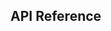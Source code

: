 
<Meta title="Experiences / ConditionReporter" />

<Preview>
  <Story name="ConditionReporter">
    <View style={{ width: "50rem" }}>
      <Formik
        initialValues={{ test: { test1: "yes", test2: "no", test3: "no" } }}
        initialErrors={{ hasHormonalOrEndocrineCondition: "test" }}
        initialTouched={{ hasHormonalOrEndocrineCondition: "test" }}
      >
        <Form>
          <ConditionReporter />
        </Form>
      </Formik>
    </View>
  </Story>
</Preview>

## API Reference

<Props of={ConditionReporter} />
